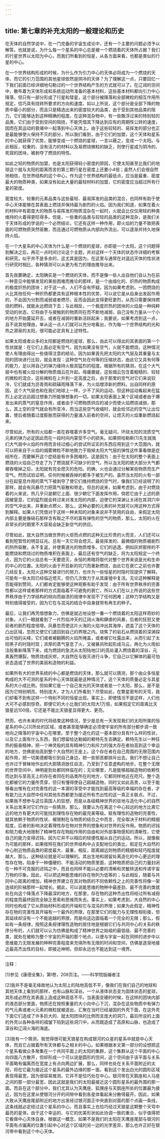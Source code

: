 ```yaml
---
---
---
```

title: 第七章的补充太阳的一般理论和历史
---




在天体的自然学说中，在一门完备的宇宙生成论中，还有一个主要的问题必须予以解答。也就是说，为什么每一个星系的中心总是被一个燃烧着的天体所占据？我们的行星世界以太阳为中心，而我们所看到的恒星，从各方面来看，也都是类似的行星的中心。

在一个世界结构形成的时候，为什么作为引力中心的天体必将成为一个燃烧的天体，而它的引力范围的其他星球依然是阴冷的天体？为了理解这一点，只要回忆一下我们前面已经详细地勾勒过的一个世界结构产生的方式就可以了。在辽阔的空间中，散布着为天体形成和系统运动所准备的基本材料，这些基本材料都向引力中心降落，但只有一部分形成了行星和彗星，这个部分被降落和全部微粒的相互作用所规定，恰巧具有绕转所要求的方向和速度。如以上所说，这个部分是全部下降的物质中最小的部分，而且只是精选出来的密度较大的品类，由于受到其他品类的阻力，它们能够达到这种精确的程度。在这种混杂物中，有一些飘浮过来的特别轻的品类，它们由于受到空间的阻挠，不能凭借其下降达到应有的周期性公转的速度，因而在其运动的衰竭中一起落到中心天体上。由于这些较轻的、易挥发的部分也正是最能够使火保持不灭的部分，所以我们看到，由于它们的加盟，这个天体和星系的中心就获得了优势，能够变成一个燃烧的星球，一言以蔽之，变成一个太阳。与此相反，较重的、没有活力的材料以及易燃烧微粒的缺乏，则使行星成为阴冷的、死寂的团块，被剥夺了燃烧的特性。

如此之轻的物质的加盟，也是太阳获得较小密度的原因，它使太阳甚至比我们的地球这个就与太阳的距离而言的第三颗行星在密度上还要小4倍；虽然人们会很自然地相信，在世界结构的这个中心，作为这个世界结构的最低点，应当是最重、密度最大的物质种类，如果没有如此大量的最轻材料的加盟，它的密度应当超过所有行星的密度。

密度较大、较重的元素品类与这些最轻、最易挥发的品类的混合，也同样有助于使中心天体能够在其表面上燃烧并保持最为剧烈的火焰。因为我们知道，如果在着火的材料中有密度大的物质与易挥发的物质混杂在一起时，火就会比仅仅用轻的种类维持的火着得更旺得多。但是，一些重的品类与较轻的品类的这种混杂，是我们关于天体形成的学说的一个必然结论，它还有这样一种作用，即火焰的力量不致把表面的可燃物质突然驱散，而且通过可燃物质从内部向外流出，可以逐渐并持久地保持火焰。

在一个大星系的中心天体为什么是一个燃烧的星球，亦即是一个太阳，这个问题得到解决之后，再花一点时间讨论这个主题，并对这样一个天体的状态作详细的考察和研究，似乎并不是多余的，这尤其是因为，在这里与通常在对遥远天体的性状进行研究时相比，各种猜测可以从更为有力的理由推导出来。

首先我要确定，太阳确实是一个燃烧的天体，而不是像一些人出自他们自认为在前一种意见中能够发现的某些困难而推论的那样，是一个由熔化的、炽热的物质构成的极度炽热的团块；对于这一点，人们不会有怀疑。因为如果考虑到，一团燃烧的火比其他任何一种炽热都更具有这种根本性的优势，可以说它是从自身出发起作用的，不会因为分割而减弱或者燃尽，反而会因此变得更旺更烈，从而只需要保持燃烧的燃料，就能永远燃烧下去；与此相反，一个极度炽热的团块的火焰是一种纯粹受动的状态，它将由于与接触到的物质同在而不断地减弱，自己没有力量从一个小的地方开始蔓延开去，或者在减弱时重新活跃起来；我要说，如果考虑到这一点，且不说其他理由，单从这一点人们就可以充分地看出，作为每一个世界结构的光和热之源泉的太阳，很可能必定具有上述特性。

如果太阳或者众多的太阳都是燃烧的星球，那么，由此可以得出的其表面的第一个性状就是：在它们上面必定有空气，因为如果没有空气，火就不能燃烧。这种情况使人有理由得出一些值得注意的结论。因为如果首先把太阳的大气层及其重量与太阳的团块进行比较，就会发现：这种空气处在何等的压缩状态，由此它又具有何等的能力，足以用自己的弹力维持火极其猛烈的程度。根据所有的猜测，在这个大气层中也有被火焰分解的物质烟云在升起。毋庸置疑，这些烟云包含着粗糙的、较轻的微粒的混合，这些微粒在上升到一定高度之后，由于那里的空气对它们来说较冷，它们就成为沥青雨和硫磺雨降落下来，为火焰增添新的燃料。出自同样的原因，这个大气层也和在我们地球上一样，少不了风的运动，但这种运动看起来在猛烈上必定远远超过想象力所能够想象的一切。如果太阳表面上某个区域或者由于爆发出来的蒸气的窒息作用，或者由于可燃物质供应的减少而使火焰燃烧减弱，那么，其上空的空气就会有所变冷，而当这些空气收缩时，就会给邻近的空气让出位置，使后者随着过度膨胀而获得的力量涌入前者的空间，让熄灭的火焰重新燃烧起来。

尽管如此，所有的火焰都一直在吞噬着许多空气。毫无疑问，环绕太阳的流质空气元素的弹力必定因此而在一段时间内蒙受不小的损失。如果把哈勒斯[1]先生就我们大气层中火焰的作用而言经过细心的尝试所证实的东西应用到这个大范围内，就可以把来自于火焰的烟雾微粒不断地致力于毁掉太阳大气层的弹性这件事看做是症结所在，而要解开这个症结是有许多困难的。这是因为：由于在太阳的整个表面上燃烧的火焰自己夺走了为了燃烧就不可缺少的空气，所以当太阳的绝大部分大气都被吞噬掉之后，太阳就有完全熄灭的危险。的确，火也会通过分解某些物质而生产空气。然而试验证明，任何时候被吞掉的都多于被生产的。虽然当太阳的火有一部分在起窒息作用的蒸气下被剥夺了使它们维持燃烧的空气时，像我们已经说明了的那样，就会有风暴尽力把蒸气驱散和带走。但总的说来，如果考虑到，由于对燃烧着的火来说，热几乎只是朝它上面、很少朝它下面发挥作用，倘若它由于上述的原因被窒息，它的猛烈就会转过来对准太阳的内部，迫使它的深渊让关闭在其洞穴中的空气冲出来，并重新点燃火，那么，这种必要的元素的补充就可以用这种方式得到解释。如果人们凭借对于这样一种未知的对象来说并不禁用的自由，来假定太阳内部主要是像硝石那样含有取之不尽的富有弹性的空气的物质，那么，太阳的火在非常长的时期里不大容易会缺乏新空气的供应。

尽管如此，就大自然当做世界的火炬而点燃的这种无比珍贵的火而言，人们还可以看到短暂性的明显征兆。总有一天它将会熄灭。最易挥发的、最微细的物质被剧烈的热所驱散，永不复返，并使黄道光的物质增多。它们的逃逸、例如灰烬那样的不能燃烧和燃烧过的物质堆积在表面上、最后还有空气的缺乏，将为太阳规定一个终点，因为它的火焰总有一天要熄灭，永恒的黑暗将取代对整个世界来说是光和生命的中心的位置。太阳的火由于开启新的坑穴而重新燃烧，由此它在衰亡之前也许要几经反复。太阳火这种交替进行的努力，也许为一些恒星的时隐时现提供了解释。可能有一些太阳已经临近熄灭，但仍几次致力于从其废墟中复活。无论这种解释是否能得到赞同，人们都肯定能够使这种观察有助于发现：由于所有世界秩序的完善性都以这样或者那样的方式面临着不可避免的衰亡，所以人们在以上所说的这些世界秩序由于力学结构的倾向而崩溃的规律中发现不了任何困难；这种力学结构又是特别值得接受的，因为它在与混沌的结合中自身就带有再生的种子。

最后，让我们再凭借想象力，仿佛是就近地设想一番一个燃烧着的太阳这样奇妙的对象。人们一眼就看到了一片烈焰冲天的辽阔火海和肆虐的风暴，后者的狂怒又使前者的剧烈程度倍增。风暴忽而使这片火海的火焰冲出其海岸，遮盖了这个天体的凸出区域，忽而又使它们退回到自己的界限之内。烧焦了的岩石从燃烧着的深渊探出可怕的尖峰，它们或者被翻腾的火焰所掩盖，或者被它吐露出来，从而引起了太阳黑子的时隐时现；浓厚的蒸气窒息了火，又被暴风吹起形成乌云，再化为火雨如注般重新降落下来，成为燃烧的急流从太阳陆地[2]的高处灌入燃烧着的深谷，元素轰然爆裂，物质烧成灰烬，大自然在与毁灭进行斗争，它自己以它解体的最可怕状态造成了世界的美丽和造物的利益。

如果所有大的世界系统的中心都是燃烧的天体，那么就可以猜测，那个由众多恒星构成的大不可测的星系的中心天体就最是这种情况了。这个天体的质量必定与其星系的大小成比例。但如果它是一个自己发光的天体或者是一个太阳，那么，是不是因为它特别明亮、特别庞大，才为人们所看到？尽管如此，在繁星密布的天穹，我们却看不到有这样一个特别不同的恒星出现。事实上，即使情况不是这样，人们也大可不必感到惊奇。即便它的大小比我们的太阳大1万倍，如果假定它的距离比天狼星远100倍，它还是不能比天狼星显得更大、更亮。

然而，也许未来的时代将结束这种情况，至少是总有一天发现我们的太阳所属的恒星系的中心[3]所处的区域，或者甚至能够确定必须使宇宙的所有部分都步调一致地向之降落的宇宙中心在哪里。至于整个造化的这一基本部分具有什么样的性状，以及它上面有什么东西，我们想留给达勒姆的赖特先生去确定。赖特先生以一种狂热的振奋精神，把一个神灵般的具有精神引力和斥力的强大存在者抬高到这个幸运的地方，仿佛是抬高到整个大自然的王座上。这个存在者在自己周围的无限范围内起作用，把一切美德都吸引到自己身边，把一些邪恶都排斥出去。我们不想让自己也许过于冒昧地作出的大胆猜测放任自流，乃至到了任意虚构的地步。在整个无限的世界空间中，神明是到处都同样临在的；无论哪里，凡是能够超越造物的依赖性而达到与至高无上的存在者同在的品类所在的地方，它都同样地近在咫尺。整个造化都被它的力量所贯穿，但只有懂得使自己超越造物，同时又如此高贵，以至于能够看出惟有在对完善性的这一本源的享受中才能找到最高等级的幸福的存在者，才有能力比大自然中任何其他东西都更为接近所有杰出性的这一真正关联点。不过，如果我不想参与这位英国人的狂想，而是从各级精神世界的驻地与造化中心的自然关系出发来对它们作出一些猜测，那么，我要认为在离这个中心较远的地方比离它近的地方有更大的可能找到理性存在物的最完美等级。赋有理性的造物的完善性，就其依赖于物质的性状、被限制在与物质的结合之中而言，完全取决于材料的精细程度，后者的影响决定着理性存在物对世界的想象和对世界的反作用。物质的迟钝和阻力极大地限制了精神性存在物起作用的自由和对外部事物感知的清晰性，它使自己的能力变得迟钝，因为它并不以相应的轻便性服从自己的运动。所以，就像极为可能的那样，如果按照在我们的世界结构中占支配地位的类比，假定在大自然的中心附近物质品类的密度最大、最重，相反，距离越远则物质的精细和轻巧程度就越大，那么，这种结论就是可以理解的。其出生地和居留处离造化的中心更近的理性存在物，陷身于一种僵硬的、不能活动的物质里面，这种物质把自己的力量封闭在一种不可克服的迟钝之中，而且也同样不能以必要的清晰和灵敏转送和传递宇宙万物的印象。因此，可以把这种能思维的存在物列为低等的；与此相反，随着与共同中心距离的增加，精神世界建立在其对物质的不同依赖性之上的完善性将像一架连续的阶梯那样一起增长。据此，可以说能思维的物种中最差劲、最不完善的类就处在向这个降落点下降最深的地方，在那里，存在物的这种杰出性将经过所有减弱的程度而最终因完全缺乏思索和思维而失去。事实上，如果考虑到，大自然的中心同时也构成了它从原始材料形成的开端和它与混沌的界限；如果为此假定，精神性存在物的完善性其开端有一个最外的界限，在那里它们的能力与无理性相衔接，但其延续却没有一个不能逾越的界限，而是向这边面临着一个完全的无限；那么，假如有一条规律，按照这条规律理性造物的居住地是根据它们与共同中心的关系的秩序分布的，人们就可以认为仿佛是构成了精神世界之始祖的最低级、最不完善的类，就处在被称为整个宇宙的开端的那个地点，以便与宇宙一起在同样的进步中以思维能力无限发展的种种完善程度来充填所有无限的时间和空间，仿佛是逐渐地接近最高杰出性的目标，即接近神明，但却永远也不能达到这一境界。



***



注释：

[1]参见《康德全集》，第I卷，208页注。——科学院版编者注

[2]我并不是毫无缘故地认为太阳上的陆地高低不平，像我们在我们自己的地球和其他天体上看到的那样，也有山脉和深谷。一个从液体状态变为固体状态的星球，其形成必然在其表面上造成这种高低不平。当表面变硬的时候，在这样的团块内部的液态部分里面，物质还在按照重量的大小向中心下沉，混杂在这些物质中有弹力的气元素或者火元素的微粒就被逐出，汇聚在当时已经凝固的外壳下面，在这外壳下面它们造成了许多巨大的、就太阳团块的比例而言庞大的洞穴，最后所说的上面的外壳以各种各样的褶皱下陷到这些洞穴中，从而既造成了高原和山脉，也造成了深谷和辽阔火海的海底。

[3]我有一个猜测，我觉得很可能天狼星在构成银河的众星的星系中就是中心天体，而且它占据着所有天体都与之相关的中心。如果根据本文第一部分的设想把这个星系看做众多聚集在一个共同平面上的太阳的集群，这个集群从这个平面的中心向四面八方散开，但却形成一个可以说是圆形的空间，这个空间由于该平面与关系平面略有偏离而在宽度上有点向两边扩展，那么，同样也处在关系平面附近的太阳，将在它最为接近这个星系的最外边缘的那一面，看到这个发出白光的圆形区域表现得最宽，因为很容易推测，它并不是恰巧处在中心。银河带在天鹅座和人马座之间的那一部分最宽，因此这就是我们的太阳最接近这个圆形星系的最外围的那一面。而且在这个部分中，我们尤其认为天鹰座、狐狸座与天鹅座所处的位置最为接近，因为在这里从使银河分开的间隙中看到各星体看起来分散得最开。因此，如果大致从天鹰座尾部附近的地方出发经过银河面正中央直到对面的那个点画一条线，这条线就必定经过这个星系的中心，而且事实上也恰巧经过天狼星这颗整个天穹中最亮的星体。由于这个幸运的、与它的优美形状如此协调一致的重合，似乎值得把它看做中心天体自身。根据这一概念，如果不是我们的太阳在天鹰座尾部与银河的平面有点偏离的位置引起中心对这个区域的另一边的光学差异，那么也许正好在银河带中看到这个中心天体。